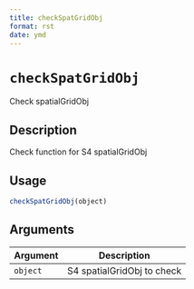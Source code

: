 ```yaml
--- 
title: checkSpatGridObj 
format: rst 
date: ymd 
--- 
```

# `checkSpatGridObj`

Check spatialGridObj


## Description

Check function for S4 spatialGridObj


## Usage

```r
checkSpatGridObj(object)
```


## Arguments

Argument      |Description
------------- |----------------
`object`     |     S4 spatialGridObj to check


